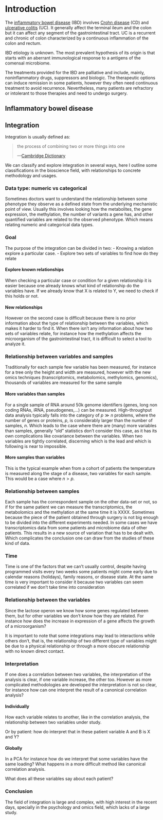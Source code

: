 # Introduction

The [inflammatory bowel disease](https://en.wikipedia.org/wiki/Inflammatory_bowel_disease) 
 (IBD) involves [Crohn disease](https://en.wikipedia.org/wiki/Crohn%27s_disease) (CD) and 
[ulcerative colitis](https://en.wikipedia.org/wiki/Ulcerative_colitis) (UC). 
It generally affect the terminal ileum and the colon but it can affect any segment of the gastrointestinal tract.
UC is a recurrent and chronic of colon characterized by a continuous inflammation of the colon and rectum.

IBD etiology is unknown. 
The most prevalent hypothesis of its origin is that starts with an aberrant immunological response to a antigens of the comensal microbiome.

The treatments provided for the IBD are palliative and include, mainly, noninflammatory drugs, suppressors and biologic. 
The therapeutic options can induce remission in some patients, however they often need continuous treatment to avoid recurrence. 
Nevertheless, many patients are refractory or intolerant to those therapies and need to undergo surgery. 

## Inflammatory bowel disease

## Integration

Integration is usually defined as:

>  the process of combining two or more things into one
>
>  ---[Cambridge Dictionary](https://dictionary.cambridge.org/dictionary/english/integration)

We can classify and explore integration in several ways, here I outline some classifications in the bioscience field, with relationships to concrete methodology and usages.

### Data type: numeric vs categorical

Sometimes doctors want to understand the relationship between some phenotype they observe as a defined state from the underlying mechanistic point of view. Usually this involves looking how the metabolites, the gene expression, the methylation, the number of variants a gene has, and other quantified variables are related to the observed phenotype. Which means relating numeric and categorical data types.

### Goal
The purpose of the integration can be divided in two:
- Knowing a relation explore a particular case.
- Explore two sets of variables to find how do they relate

#### Explore known relationships
When checking a particular case or condition for a given relationship it is easier because one already knows what kind of relationship do the variables have. If we already know that X is related to Y, we need to check if this holds or not. 

#### New relationships
However on the second case is difficult because there is no prior information about the type of relationship between the variables, which makes it harder to find it. When there isn't any information about how two sets of variables relate, for instance how the methylation affects the microorganism of the gastrointestinal tract, it is difficult to select a tool to analyze it.

### Relationship between variables and samples
Traditionally for each sample few variable has been measured, for instance for a tree only the height and width are measured, however with the new omics techniques (transcriptomics, metabolomics, methylomics, genomics), thousands of variables are measured for the same sample

#### More variables than samples
For a single sample of RNA around 50k genome identifiers (genes, long non coding RNAs, iRNA, pseudogenes,...) can be measured. High-throughput data analysis typically falls into the category of $p \gg n$ problems, where the number of genes or proteins, $p$, is considerably larger than the number of samples, $n$. Which leads to the case where there are (many) more variables than samples, generally "old" statistics don't consider this case, as it has its own complications like covariance between the variables. When two variables are tightly correlated, discerning which is the lead and which is following is near to impossible.

#### More samples than variables
This is the typical example when from a cohort of patients the temperature is measured along the stage of a disease, two variables for each sample. This would be a case where $n \gt p$.

### Relationship between samples
Each sample has the correspondent sample on the other data-set or not, so if for the same patient we can measure the transcriptomics, the metabolomics and the methylation at the same time it is XXXX.
Sometimes because the piece of the patient obtained through surgery is not big enough to be divided into the different experiments needed.
In some cases we have transcriptomics data from some patients and microbiome data of other patients. This results in a new source of variation that has to be dealt with. Which complicates the conclusion one can draw from the studies of these kind of data.

### Time
Time is one of the factors that we can't usually control, despite having programmed visits every two weeks some patients might come early due to calendar reasons (holidays), family reasons, or disease state. 
At the same time is very important to consider it because two variables can seem correlated if we don't take time into consideration

### Relationship between the variables
Since the lactose operon we know how some genes regulated between them, but for other variables we don't know how they are related. For instance how does the increase in expression of a gene affects the growth of a microorganism?

It is important to note that some integrations may lead to interactions while others don't, that is, the relationship of two different type of variables might be due to a physical relationship or through a more obscure relationship with no known direct contact. 

### Interpretation
If one does a correlation between two variables, the interpretation of the analysis is clear, if one variable increase, the other too. However as more complicated methodologies are developed the interpretation is not so clear, for instance how can one interpret the result of a canonical correlation analysis?

#### Individually
How each variable relates to another, like in the correlation analysis, the relationship between two variables under study.

Or by patient: how do interpret that in these patient variable A and B is X and Y? 

#### Globally
In a PCA for instance how do we interpret that some variables have the same loading? What happens in a more difficult method like canonical correlation analysis.

What does all these variables say about each patient?

### Conclusion

The field of integration is large and complex, with high interest in the recent days, specially in the psychology and omics field, which lacks of a large study. 

